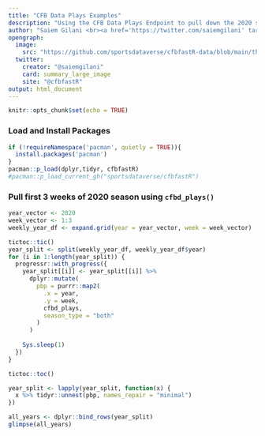 ---
title: "CFB Data Plays Examples"
description: "Using the CFB Data Plays Endpoint to pull down the 2020 season by week using <code>cfbd_plays()</code>"
author: "Saiem Gilani <br><a href='https://twitter.com/saiemgilani' target='blank'><img src='https://img.shields.io/twitter/follow/saiemgilani?color=blue&amp;label=%40saiemgilani&amp;logo=X&amp;style=for-the-badge' alt='@saiemgilani'/></a> <a href='https://github.com/saiemgilani' target='blank'><img src='https://img.shields.io/github/followers/saiemgilani?color=eee&amp;logo=Github&amp;style=for-the-badge' alt='@saiemgilani'/></a>"
opengraph:
  image: 
    src: "https://github.com/sportsdataverse/cfbfastR-data/blob/main/themes/social_card_cfbfastR_final_quote.png?raw=true"
  twitter:
    creator: "@saiemgilani"
    card: summary_large_image
    site: "@cfbfastR"
output: html_document
---

```{r setup, include=FALSE}
knitr::opts_chunk$set(echo = TRUE)
```

### **Load and Install Packages**

```{r cfbd_plays, eval=FALSE}
if (!requireNamespace('pacman', quietly = TRUE)){
  install.packages('pacman')
}
pacman::p_load(dplyr,tidyr, cfbfastR)
#pacman::p_load_current_gh("sportsdataverse/cfbfastR")
```

### **Pull first 3 weeks of 2020 season using `cfbd_plays()`**

```{r cfbd_plays_purrr, eval = FALSE}
year_vector <- 2020
week_vector <- 1:3
weekly_year_df <- expand.grid(year = year_vector, week = week_vector)

tictoc::tic()
year_split <- split(weekly_year_df, weekly_year_df$year)
for (i in 1:length(year_split)) {
  progressr::with_progress({
    year_split[[i]] <- year_split[[i]] %>%
      dplyr::mutate(
        pbp = purrr::map2(
          .x = year,
          .y = week,
          cfbd_plays,
          season_type = "both"
        )
      )
    
    Sys.sleep(1)
  })
}

tictoc::toc()

year_split <- lapply(year_split, function(x) {
  x %>% tidyr::unnest(pbp, names_repair = "minimal")
})

all_years <- dplyr::bind_rows(year_split)
glimpse(all_years)
```
